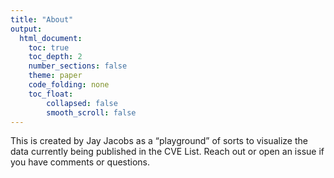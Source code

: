 ```yaml
---
title: "About"
output:
  html_document:
    toc: true
    toc_depth: 2
    number_sections: false
    theme: paper
    code_folding: none
    toc_float:
        collapsed: false
        smooth_scroll: false
---
```


This is created by Jay Jacobs as a "playground" of sorts to visualize the data currently being published in the CVE List. Reach out or open an issue if you have comments or questions. 
